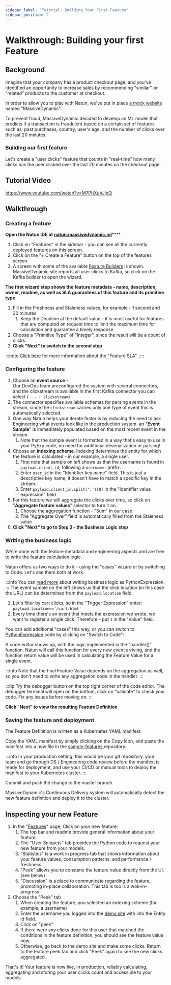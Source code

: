 ```yaml
---
sidebar_label: "Tutorial: Building Your First Feature"
sidebar_position: 2
---
```



# Walkthrough: Building your first Feature

## Background

Imagine that your company has a product checkout page, and you've identified an opportunity to increase sales by recommending "similar" or "related" products to the customer at checkout.

In order to allow you to play with Natun, we've put in place [a mock website](welcome/the-mock-website.md) named "MassiveDynamic".

To prevent fraud, MassiveDynamic decided to develop an ML model that predicts if a transaction is fraudulent based on a certain set of features such as: past purchases, country, user's age, and the number of clicks over the last 20 minutes.

### Building our first feature

Let's create a "user clicks" feature that counts in "real-time" how many clicks has the user clicked over the last 20 minutes on the checkout page.

## Tutorial Video

https://www.youtube.com/watch?v=M7PhXuVJlpQ

## Walkthrough

### Creating a feature

**Open the Natun IDE at** [**natun.massivedynamic.ml**](https://natun.massivedynamic.ml)****

1. Click on "Features" in the sidebar - you can see all the currently deployed features on this screen.
2. Click on the "+ Create a Feature" button on the top of the features screen.
3. A screen with some of the available [Feature Builders](reference/how-does-natun-work/feature-builders/) is shown.
   MassiveDynamic site reports all user clicks to Kafka, so click on the Kafka builder to open the wizard.

**The first wizard step shows the feature metadata - name, description, owner,  readme, as well as SLA guarantees of this feature and its primitive type.**

1. Fill in the Freshness and Staleness values, for example - 1 second and 20 minutes.
   1. Keep the Deadline at the default value - it is most useful for features that are computed on request time to limit the maximum time for calculation and guarantee a timely response.
2. Choose a "Primitive Type" of "Integer", since the result will be a count of clicks.
3. **Click "Next" to switch to the second step**

:::note
[Click here](reference/how-does-natun-work/features/feature-sla.md) for more information about the "Feature SLA".
::::

### Configuring the feature

1. Choose an **event source** -\
   Our DevOps team preconfigured the system with several connectors, and the clickstream is available in the first Kafka connector you can select ( `... | clickstream`)
2. The connector specifies available schemas for parsing events in the stream, since the `clickstream` carries only one type of event this is automatically selected.
3. One way Natun helps your iterate faster is by reducing the need to ask Engineering what events look like in the production system. an "**Event Sample**" is immediately populated based on the most recent event in the stream.
   1. Note that the sample event is formatted in a way that's easy to use in your PyExp code, no need for additional deserialization or parsing!
4. Choose an **indexing scheme**. Indexing determines the entity for which the feature is calculated - in our example, a single user.
   1. First note that sample on left shows us that the username is found in `payload.client_id`, following a `username:` prefix.
   2. Enter `user_id` in the "Identifier key name" field. This is just a descriptive key name, it doesn't have to match a specific key in the stream.
   3. Enter `payload.client_id.split(':')[0]` in the "Identifier value expression" field
5. For this feature we will aggregate the clicks over time, so click on "**Aggregate feature values**" selector to turn it on.
   1. Choose the aggregation function - "Sum" in our case
   2. The "Aggregate Over" field is automatically filled from the Staleness value
6. **Click "Next" to go to Step 3 - the Business Logic step**

### Writing the business logic

We're done with the feature metadata and engineering aspects and are free to write the feature calculation logic.

Natun offers us two ways to do it - using the "cases" wizard or by switching to Code.  Let's see them both at work.

:::info
You can [read more](reference/pyexp/) about writing business logic as PythonExpression.
:::
The event sample on the left shows us that the click location (in this case the URL) can be determined from the `payload.location` field.

1. Let's filter by cart clicks, so in the "Trigger Expression" enter: `payload.location=='/cart.html'`
2. Every time there's an event that meets the expression we wrote, we want to register a single click.
   Therefore - put `1` in the "Value" field.

You can add additional "cases" this way, or you can switch to [PythonExpression](reference/pyexp/) code by clicking on "Switch to Code":

A code editor shows up, with the logic implemented in the "handler()" function. Natun will call this function for every new event arriving, and the function return value will be used in calculating the Feature Value for a single event.

:::info
Note that the final Feature Value depends on the aggregation as well, so you don't need to write any aggregation code in the handler.
:::

:::tip
Try the debugger button on the top right corner of the code editor.  The debugger terminal will open on the bottom, click on "validate" to check your code.  Fix any issues before moving on.
:::

**Click "Next" to view the resulting Feature Definition**

### Saving the feature and deployment

The Feature Definition is written as a Kubernetes YAML manifest.

Copy the YAML manifest by simply clicking on the Copy icon, and paste the manifest into a new file in the [sample-features ](https://github.com/Natun-AI/sample-features)repository.

:::info
In your production setting, this would be your git repository. your team and go through DS / Engineering code review before the manifest is ready for deployment, and use your CI/CD or manual tools to deploy the manifest to your Kubernetes cluster.
:::

Commit and push the change to the master branch.

MassiveDynamic's Continuous Delivery system will automatically detect the new feature definition and deploy it to the cluster.

## Inspecting your new Feature

1. In the "[Features](https://natun.massivedynamic.ml/features/)"  page, Click on your new feature:
   1. The top bar and readme provide general information about your feature.
   2. The "User Snippets" tab provides the Python code to request your new feature from your models.
   3. "Statistics" is a work in progress tab that shows information about your feature values, consumption patterns, and performance / freshness.
   4. "Peek" allows you to consume the feature value directly from the UI. (see below)
   5. "Discussion" is a place to communicate regarding the feature, promoting in-place collaboration. This tab is too is a wok-in-progress.
2. Choose the "Peek" tab
   1. When creating the feature, you selected an indexing scheme (for example, a username)
   2. Enter the username you logged into the [demo site](https://massivedynamic.ml) with into the Entity Id field.
   3. Click on "peek"
   4. If there were any clicks done for this user that matched the conditions in the feature definition, you should see the feature value now.
   5. Otherwise, go back to the demo site and make some clicks. Return to the feature peek tab and click "Peek" again to see the new clicks aggregated.

That's it! Your feature is now live, in production, reliably calculating, aggregating and storing your user clicks count and accessible to your models.
